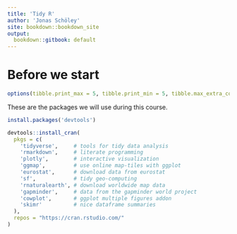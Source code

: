 ```yaml
---
title: 'Tidy R'
author: 'Jonas Schöley'
site: bookdown::bookdown_site
output:
  bookdown::gitbook: default
---
```


Before we start
===============

```r
options(tibble.print_max = 5, tibble.print_min = 5, tibble.max_extra_cols = 5)
```

These are the packages we will use during this course.

```r
install.packages('devtools')

devtools::install_cran(
  pkgs = c(
    'tidyverse',     # tools for tidy data analysis
    'rmarkdown',     # literate programming
    'plotly',        # interactive visualization
    'ggmap',         # use online map-tiles with ggplot
    'eurostat',      # download data from eurostat
    'sf',            # tidy geo-computing
    'rnaturalearth', # download worldwide map data
    'gapminder',     # data from the gapminder world project
    'cowplot',       # ggplot multiple figures addon
    'skimr'          # nice dataframe summaries
  ),
  repos = "https://cran.rstudio.com/"
)

```
